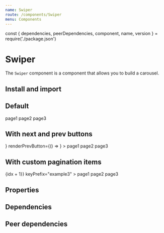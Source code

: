 ```yaml
---
name: Swiper
route: /components/Swiper
menu: Components
---
```


const { dependencies, peerDependencies, component, name, version } = require('./package.json')

# Swiper

<TagVersion version={version} name={name} />

The `Swiper` component is a component that allows you to build a carousel.

## Install and import

<Usage component={component} name={name} peerDependencies={peerDependencies} />

## Default

<Playground>
  <Swiper>
    <Swiper.Page>
      <Text variant="h1" textAlign="center">
        page1
      </Text>
    </Swiper.Page>
    <Swiper.Page>
      <Text variant="h1" textAlign="center">
        page2
      </Text>
    </Swiper.Page>
    <Swiper.Page>
      <Text variant="h1" textAlign="center">
        page3
      </Text>
    </Swiper.Page>
  </Swiper>
</Playground>

## With next and prev buttons

<Playground>
  <Swiper
    keyPrefix="example2"
    renderNextButton={() => <RightIcon size="lg" />}
    renderPrevButton={() => <LeftIcon size="lg" />}
  >
    <Swiper.Page>
      <Text variant="h1" textAlign="center">
        page1
      </Text>
    </Swiper.Page>
    <Swiper.Page>
      <Text variant="h1" textAlign="center">
        page2
      </Text>
    </Swiper.Page>
    <Swiper.Page>
      <Text variant="h1" textAlign="center">
        page3
      </Text>
    </Swiper.Page>
  </Swiper>
</Playground>

## With custom pagination items

<Playground>
  <Swiper
    renderPaginationItem={(idx, { active, onClick }) => <span onClick={onClick}>{idx + 1}</span>}
    keyPrefix="example3"
  >
    <Swiper.Page>
      <Text variant="h1" textAlign="center">
        page1
      </Text>
    </Swiper.Page>
    <Swiper.Page>
      <Text variant="h1" textAlign="center">
        page2
      </Text>
    </Swiper.Page>
    <Swiper.Page>
      <Text variant="h1" textAlign="center">
        page3
      </Text>
    </Swiper.Page>
  </Swiper>
</Playground>

## Properties

<Props of={Swiper} />

## Dependencies

<Dependencies dependencies={dependencies} />

## Peer dependencies

<Dependencies dependencies={peerDependencies} />

